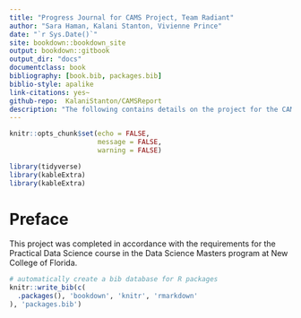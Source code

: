 ```yaml
--- 
title: "Progress Journal for CAMS Project, Team Radiant"
author: "Sara Haman, Kalani Stanton, Vivienne Prince"
date: "`r Sys.Date()`"
site: bookdown::bookdown_site
output: bookdown::gitbook
output_dir: "docs"
documentclass: book
bibliography: [book.bib, packages.bib]
biblio-style: apalike
link-citations: yes~
github-repo:  KalaniStanton/CAMSReport
description: "The following contains details on the project for the CAMS project, wherein our team evaluates and deploys machine learning models to identify meteors seen in footage from low-light survaillance cameras."
---
```


```r
knitr::opts_chunk$set(echo = FALSE,
                      message = FALSE,
                      warning = FALSE)

library(tidyverse)
library(kableExtra)
library(kableExtra)
```

# Preface {-}


This project was completed in accordance with the requirements for the Practical Data Science course in the Data Science Masters program at New College of Florida.


```r
# automatically create a bib database for R packages
knitr::write_bib(c(
  .packages(), 'bookdown', 'knitr', 'rmarkdown'
), 'packages.bib')
```
